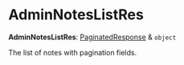 
# AdminNotesListRes

 **AdminNotesListRes**: [PaginatedResponse](../../interfaces/medusa.PaginatedResponse/page.mdx) & `object`

The list of notes with pagination fields.
